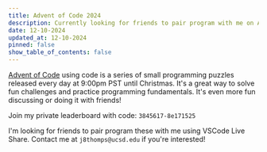 ```yaml
---
title: Advent of Code 2024
description: Currently looking for friends to pair program with me on Advent of Code 2024.
date: 12-10-2024
updated_at: 12-10-2024
pinned: false
show_table_of_contents: false
---
```


[Advent of Code](https://adventofcode.com/2024) using code is a series of small programming puzzles released every day at 9:00pm PST until Christmas. It's a great way to solve fun challenges and practice programming fundamentals. It's even more fun discussing or doing it with friends!

Join my private leaderboard with code: `3845617-8e171525`

I&apos;m looking for friends to pair program these with me using VSCode Live Share. Contact me at `j8thomps@ucsd.edu` if you&apos;re interested!


